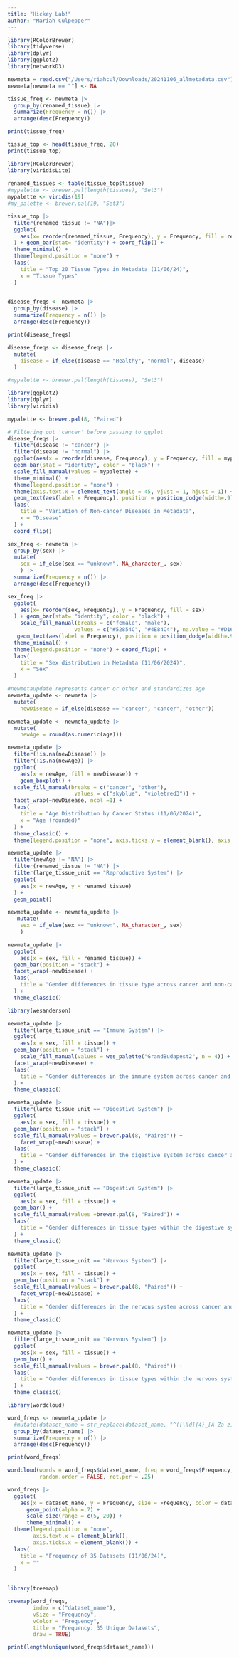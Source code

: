 ```yaml
---
title: "Hickey Lab!"
author: "Mariah Culpepper"
---
```


```r
library(RColorBrewer)
library(tidyverse)
library(dplyr)
library(ggplot2)
library(networkD3)


```

```r
newmeta = read.csv("/Users/riahcul/Downloads/20241106_allmetadata.csv")
newmeta[newmeta == ""] <- NA
```

```r
tissue_freq <- newmeta |>
  group_by(renamed_tissue) |>
  summarize(Frequency = n()) |>
  arrange(desc(Frequency))

print(tissue_freq)

```

```r
tissue_top <- head(tissue_freq, 20)
print(tissue_top)
```

```r
library(RColorBrewer)
library(viridisLite)
 
renamed_tissues <- table(tissue_top$tissue)
#mypalette <- brewer.pal(length(tissues), "Set3")
mypalette <- viridis(19)
#my_palette <- brewer.pal(19, "Set3")

tissue_top |>
  filter(renamed_tissue != "NA")|>
  ggplot(
    aes(x= reorder(renamed_tissue, Frequency), y = Frequency, fill = renamed_tissue)
  ) + geom_bar(stat= "identity") + coord_flip() +
  theme_minimal() +
  theme(legend.position = "none") +
  labs(
    title = "Top 20 Tissue Types in Metadata (11/06/24)",
    x = "Tissue Types"
  )
  
```

```r
disease_freqs <- newmeta |>
  group_by(disease) |>
  summarize(Frequency = n()) |>
  arrange(desc(Frequency))

print(disease_freqs)

disease_freqs <- disease_freqs |>
  mutate(
    disease = if_else(disease == "Healthy", "normal", disease)
  )

#mypalette <- brewer.pal(length(tissues), "Set3")

library(ggplot2)
library(dplyr)
library(viridis)

mypalette <- brewer.pal(8, "Paired") 

# Filtering out 'cancer' before passing to ggplot
disease_freqs |>
  filter(disease != "cancer") |>  
  filter(disease != "normal") |>
  ggplot(aes(x = reorder(disease, Frequency), y = Frequency, fill = mypalette)) +
  geom_bar(stat = "identity", color = "black") +  
  scale_fill_manual(values = mypalette) +
  theme_minimal() +
  theme(legend.position = "none") +
  theme(axis.text.x = element_text(angle = 45, vjust = 1, hjust = 1)) +
  geom_text(aes(label = Frequency), position = position_dodge(width=.9), hjust=1.1) +
  labs(
    title = "Variation of Non-cancer Diseases in Metadata",
    x = "Disease"
  ) +
  coord_flip()

```

```r
sex_freq <- newmeta |>
  group_by(sex) |>
  mutate(
    sex = if_else(sex == "unknown", NA_character_, sex)
    ) |>
  summarize(Frequency = n()) |>
  arrange(desc(Frequency))

sex_freq |>
  ggplot(
    aes(x= reorder(sex, Frequency), y = Frequency, fill = sex)
  ) + geom_bar(stat= "identity", color = "black") + 
    scale_fill_manual(breaks = c("female", "male"),
                     values = c("#52854C", "#4E84C4"), na.value = "#D16103") +
   geom_text(aes(label = Frequency), position = position_dodge(width=.9), hjust=1.1) +
  theme_minimal() +
  theme(legend.position = "none") + coord_flip() +
  labs(
    title = "Sex distribution in Metadata (11/06/2024)",
    x = "Sex"
  )

```

```r
#newmetaupdate represents cancer or other and standardizes age
newmeta_update <- newmeta |>
  mutate(
    newDisease = if_else(disease == "cancer", "cancer", "other"))

newmeta_update <- newmeta_update |>
  mutate(
    newAge = round(as.numeric(age)))

newmeta_update |>
  filter(!is.na(newDisease)) |>
  filter(!is.na(newAge)) |>
  ggplot(
    aes(x = newAge, fill = newDisease)) +
    geom_boxplot() +
  scale_fill_manual(breaks = c("cancer", "other"),
                     values = c("skyblue", "violetred3")) +
  facet_wrap(~newDisease, ncol =1) +
  labs(
    title = "Age Distribution by Cancer Status (11/06/2024)",
    x = "Age (rounded)"
  ) + 
  theme_classic() +
  theme(legend.position = "none", axis.ticks.y = element_blank(), axis.text.y = element_blank()) 
```
```r
newmeta_update |>
  filter(newAge != "NA") |>
  filter(renamed_tissue != "NA") |>
  filter(large_tissue_unit == "Reproductive System") |>
  ggplot(
    aes(x = newAge, y = renamed_tissue)
  ) +
  geom_point()

```
```r
newmeta_update <- newmeta_update |>
   mutate(
    sex = if_else(sex == "unknown", NA_character_, sex)
    )

newmeta_update |>
  ggplot(
    aes(x = sex, fill = renamed_tissue)) + 
  geom_bar(position = "stack") +
  facet_wrap(~newDisease) +
  labs(
    title = "Gender differences in tissue type across cancer and non-cancer diseases"
  ) +
  theme_classic() 
```

```r
library(wesanderson)

newmeta_update |>
  filter(large_tissue_unit == "Immune System") |>
  ggplot(
    aes(x = sex, fill = tissue)) + 
  geom_bar(position = "stack") +
    scale_fill_manual(values = wes_palette("GrandBudapest2", n = 4)) +
  facet_wrap(~newDisease) +
  labs(
    title = "Gender differences in the immune system across cancer and non-cancer diseases"
  ) +
  theme_classic()
```
```r
newmeta_update |>
  filter(large_tissue_unit == "Digestive System") |>
  ggplot(
    aes(x = sex, fill = tissue)) + 
  geom_bar(position = "stack") +
  scale_fill_manual(values = brewer.pal(8, "Paired")) +
    facet_wrap(~newDisease) +
  labs(
    title = "Gender differences in the digestive system across cancer and non-cancer diseases"
  ) +
  theme_classic()
```
```r
newmeta_update |>
  filter(large_tissue_unit == "Digestive System") |>
  ggplot(
    aes(x = sex, fill = tissue)) + 
  geom_bar() +
  scale_fill_manual(values =brewer.pal(8, "Paired")) +
  labs(
    title = "Gender differences in tissue types within the digestive system"
  ) +
  theme_classic()
```

```r
newmeta_update |>
  filter(large_tissue_unit == "Nervous System") |>
  ggplot(
    aes(x = sex, fill = tissue)) + 
  geom_bar(position = "stack") +
  scale_fill_manual(values = brewer.pal(8, "Paired")) +
    facet_wrap(~newDisease) + 
  labs(
    title = "Gender differences in the nervous system across cancer and non-cancer diseases"
  ) +
  theme_classic()
```

```r
newmeta_update |>
  filter(large_tissue_unit == "Nervous System") |>
  ggplot(
    aes(x = sex, fill = tissue)) + 
  geom_bar() +
  scale_fill_manual(values = brewer.pal(8, "Paired")) +
  labs(
    title = "Gender differences in tissue types within the nervous system"
  ) +
  theme_classic()

```
```r
library(wordcloud)

word_freqs <- newmeta_update |>
  #mutate(dataset_name = str_replace(dataset_name, "^([\\d]{4}_[A-Za-z]+)_.*", "\\1")) |>
  group_by(dataset_name) |>
  summarize(Frequency = n()) |>
  arrange(desc(Frequency))

print(word_freqs)

wordcloud(words = word_freqs$dataset_name, freq = word_freqs$Frequency, min.freq = 1, scale = c(1.3, 0.3),
          random.order = FALSE, rot.per = .25)


```
```r
word_freqs |>
  ggplot(
    aes(x = dataset_name, y = Frequency, size = Frequency, color = dataset_name)) +
      geom_point(alpha =.7) +
      scale_size(range = c(5, 20)) +
      theme_minimal() +
  theme(legend.position = "none",
        axis.text.x = element_blank(),
        axis.ticks.x = element_blank()) +
  labs(
    title = "Frequency of 35 Datasets (11/06/24)",
    x = ""
  )
  
```

```r
library(treemap)

treemap(word_freqs,
        index = c("dataset_name"),
        vSize = "Frequency",
        vColor = "Frequency",
        title = "Frequency: 35 Unique Datasets",
        draw = TRUE)
```

```r
print(length(unique(word_freqs$dataset_name)))
```

